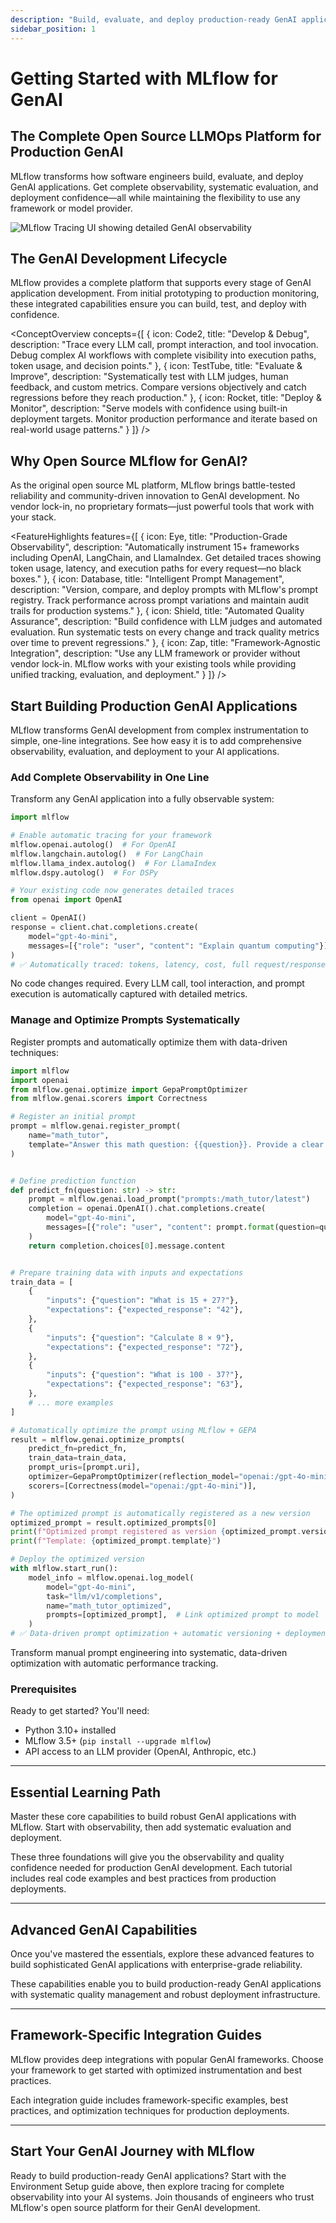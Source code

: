 ```yaml
---
description: "Build, evaluate, and deploy production-ready GenAI applications with MLflow's comprehensive LLMOps platform"
sidebar_position: 1
---
```



# Getting Started with MLflow for GenAI

## The Complete Open Source LLMOps Platform for Production GenAI

MLflow transforms how software engineers build, evaluate, and deploy GenAI applications. Get complete observability, systematic evaluation, and deployment confidence—all while maintaining the flexibility to use any framework or model provider.

<div style={{margin: '2rem 0', textAlign: 'center'}}>
  <img
    src={useBaseUrl('/images/llms/tracing/tracing-top.gif')}
    alt="MLflow Tracing UI showing detailed GenAI observability"
    style={{maxWidth: '100%', borderRadius: '8px', boxShadow: '0 4px 12px rgba(0, 0, 0, 0.15)'}}
  />
</div>

## The GenAI Development Lifecycle

MLflow provides a complete platform that supports every stage of GenAI application development. From initial prototyping to production monitoring, these integrated capabilities ensure you can build, test, and deploy with confidence.

<ConceptOverview concepts={[
  {
    icon: Code2,
    title: "Develop & Debug",
    description: "Trace every LLM call, prompt interaction, and tool invocation. Debug complex AI workflows with complete visibility into execution paths, token usage, and decision points."
  },
  {
    icon: TestTube,
    title: "Evaluate & Improve",
    description: "Systematically test with LLM judges, human feedback, and custom metrics. Compare versions objectively and catch regressions before they reach production."
  },
  {
    icon: Rocket,
    title: "Deploy & Monitor",
    description: "Serve models with confidence using built-in deployment targets. Monitor production performance and iterate based on real-world usage patterns."
  }
]} />

## Why Open Source MLflow for GenAI?

As the original open source ML platform, MLflow brings battle-tested reliability and community-driven innovation to GenAI development. No vendor lock-in, no proprietary formats—just powerful tools that work with your stack.

<FeatureHighlights features={[
  {
    icon: Eye,
    title: "Production-Grade Observability",
    description: "Automatically instrument 15+ frameworks including OpenAI, LangChain, and LlamaIndex. Get detailed traces showing token usage, latency, and execution paths for every request—no black boxes."
  },
  {
    icon: Database,
    title: "Intelligent Prompt Management",
    description: "Version, compare, and deploy prompts with MLflow's prompt registry. Track performance across prompt variations and maintain audit trails for production systems."
  },
  {
    icon: Shield,
    title: "Automated Quality Assurance",
    description: "Build confidence with LLM judges and automated evaluation. Run systematic tests on every change and track quality metrics over time to prevent regressions."
  },
  {
    icon: Zap,
    title: "Framework-Agnostic Integration",
    description: "Use any LLM framework or provider without vendor lock-in. MLflow works with your existing tools while providing unified tracking, evaluation, and deployment."
  }
]} />

## Start Building Production GenAI Applications

MLflow transforms GenAI development from complex instrumentation to simple, one-line integrations. See how easy it is to add comprehensive observability, evaluation, and deployment to your AI applications.

### Add Complete Observability in One Line

Transform any GenAI application into a fully observable system:

```python
import mlflow

# Enable automatic tracing for your framework
mlflow.openai.autolog()  # For OpenAI
mlflow.langchain.autolog()  # For LangChain
mlflow.llama_index.autolog()  # For LlamaIndex
mlflow.dspy.autolog()  # For DSPy

# Your existing code now generates detailed traces
from openai import OpenAI

client = OpenAI()
response = client.chat.completions.create(
    model="gpt-4o-mini",
    messages=[{"role": "user", "content": "Explain quantum computing"}],
)
# ✅ Automatically traced: tokens, latency, cost, full request/response
```

No code changes required. Every LLM call, tool interaction, and prompt execution is automatically captured with detailed metrics.

### Manage and Optimize Prompts Systematically

Register prompts and automatically optimize them with data-driven techniques:

```python
import mlflow
import openai
from mlflow.genai.optimize import GepaPromptOptimizer
from mlflow.genai.scorers import Correctness

# Register an initial prompt
prompt = mlflow.genai.register_prompt(
    name="math_tutor",
    template="Answer this math question: {{question}}. Provide a clear explanation.",
)


# Define prediction function
def predict_fn(question: str) -> str:
    prompt = mlflow.genai.load_prompt("prompts:/math_tutor/latest")
    completion = openai.OpenAI().chat.completions.create(
        model="gpt-4o-mini",
        messages=[{"role": "user", "content": prompt.format(question=question)}],
    )
    return completion.choices[0].message.content


# Prepare training data with inputs and expectations
train_data = [
    {
        "inputs": {"question": "What is 15 + 27?"},
        "expectations": {"expected_response": "42"},
    },
    {
        "inputs": {"question": "Calculate 8 × 9"},
        "expectations": {"expected_response": "72"},
    },
    {
        "inputs": {"question": "What is 100 - 37?"},
        "expectations": {"expected_response": "63"},
    },
    # ... more examples
]

# Automatically optimize the prompt using MLflow + GEPA
result = mlflow.genai.optimize_prompts(
    predict_fn=predict_fn,
    train_data=train_data,
    prompt_uris=[prompt.uri],
    optimizer=GepaPromptOptimizer(reflection_model="openai:/gpt-4o-mini"),
    scorers=[Correctness(model="openai:/gpt-4o-mini")],
)

# The optimized prompt is automatically registered as a new version
optimized_prompt = result.optimized_prompts[0]
print(f"Optimized prompt registered as version {optimized_prompt.version}")
print(f"Template: {optimized_prompt.template}")

# Deploy the optimized version
with mlflow.start_run():
    model_info = mlflow.openai.log_model(
        model="gpt-4o-mini",
        task="llm/v1/completions",
        name="math_tutor_optimized",
        prompts=[optimized_prompt],  # Link optimized prompt to model
    )
# ✅ Data-driven prompt optimization + automatic versioning + deployment
```

Transform manual prompt engineering into systematic, data-driven optimization with automatic performance tracking.

### Prerequisites

Ready to get started? You'll need:

- Python 3.10+ installed
- MLflow 3.5+ (`pip install --upgrade mlflow`)
- API access to an LLM provider (OpenAI, Anthropic, etc.)

---

## Essential Learning Path

Master these core capabilities to build robust GenAI applications with MLflow. Start with observability, then add systematic evaluation and deployment.

<TilesGrid>
  <TileCard
    icon={PlayCircle}
    iconSize={48}
    title="Environment Setup"
    description="Configure MLflow tracking, connect to registries, and set up your development environment for GenAI workflows"
    href="/genai/getting-started/connect-environment"
    linkText="Start setup →"
    containerHeight={64}
  />
  <TileCard
    icon={Eye}
    iconSize={48}
    title="Observability with Tracing"
    description="Auto-instrument your GenAI application to capture every LLM call, prompt, and tool interaction for complete visibility"
    href="/genai/tracing/quickstart"
    linkText="Learn tracing →"
    containerHeight={64}
  />
  <TileCard
    icon={TestTube}
    iconSize={48}
    title="Systematic Evaluation"
    description="Build confidence with LLM judges and automated testing to catch quality issues before production"
    href="/genai/eval-monitor"
    linkText="Start evaluating →"
    containerHeight={64}
  />
</TilesGrid>

These three foundations will give you the observability and quality confidence needed for production GenAI development. Each tutorial includes real code examples and best practices from production deployments.

---

## Advanced GenAI Capabilities

Once you've mastered the essentials, explore these advanced features to build sophisticated GenAI applications with enterprise-grade reliability.

<TilesGrid>
  <TileCard
    icon={Database}
    iconSize={48}
    title="Prompt Registry & Management"
    description="Version prompts, A/B test variations, and maintain audit trails for production prompt management"
    href="/genai/prompt-registry/prompt-engineering"
    linkText="Manage prompts →"
    containerHeight={64}
  />
  <TileCard
    icon={Target}
    iconSize={48}
    title="Automated Prompt Optimization"
    description="Automatically improve prompts using DSPy's MIPROv2 algorithm with data-driven optimization and performance tracking"
    href="/genai/prompt-registry/optimize-prompts"
    linkText="Optimize prompts →"
    containerHeight={64}
  />
  <TileCard
    icon={Rocket}
    iconSize={48}
    title="Model Deployment"
    description="Deploy GenAI models to production with built-in serving, scaling, and monitoring capabilities"
    href="/genai/serving"
    linkText="Deploy models →"
    containerHeight={64}
  />
</TilesGrid>

These capabilities enable you to build production-ready GenAI applications with systematic quality management and robust deployment infrastructure.

---

## Framework-Specific Integration Guides

MLflow provides deep integrations with popular GenAI frameworks. Choose your framework to get started with optimized instrumentation and best practices.

<TilesGrid>
  <TileCard
    image="/images/logos/langchain-logo.png"
    iconSize={48}
    title="LangChain Integration"
    description="Auto-trace chains, agents, and tools with comprehensive LangChain instrumentation"
    href="/genai/flavors/langchain"
    linkText="Use LangChain →"
    containerHeight={64}
  />
  <TileCard
    image="/images/logos/llamaindex-logo.svg"
    iconSize={48}
    title="LlamaIndex Integration"
    description="Instrument RAG pipelines and document processing workflows with LlamaIndex support"
    href="/genai/flavors/llama-index"
    linkText="Use LlamaIndex →"
    containerHeight={64}
  />
  <TileCard
    image="/images/logos/openai-logo.svg"
    iconSize={48}
    title="OpenAI Integration"
    description="Track completions, embeddings, and function calls with native OpenAI instrumentation"
    href="/genai/flavors/openai"
    linkText="Use OpenAI →"
    containerHeight={64}
  />
  <TileCard
    icon={Code2}
    iconSize={48}
    title="DSPy Integration"
    description="Build systematic prompt optimization workflows with DSPy modules and MLflow prompt registry"
    href="/genai/flavors/dspy"
    linkText="Use DSPy →"
    containerHeight={64}
  />
  <TileCard
    icon={Code2}
    iconSize={48}
    title="Custom Framework Support"
    description="Instrument any LLM framework or build custom integrations with MLflow's flexible APIs"
    href="/genai/flavors/chat-model-intro"
    linkText="Build custom →"
    containerHeight={64}
  />
</TilesGrid>

Each integration guide includes framework-specific examples, best practices, and optimization techniques for production deployments.

---

## Start Your GenAI Journey with MLflow

Ready to build production-ready GenAI applications? Start with the Environment Setup guide above, then explore tracing for complete observability into your AI systems. Join thousands of engineers who trust MLflow's open source platform for their GenAI development.

